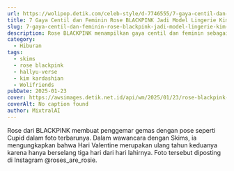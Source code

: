 ```yaml
---
url: https://wolipop.detik.com/celeb-style/d-7746555/7-gaya-centil-dan-feminin-rose-blackpink-jadi-model-lingerie-kim-kardashian?mtype=mpc.ctr.A-boxccxmpcxmp-modelA
title: 7 Gaya Centil dan Feminin Rose BLACKPINK Jadi Model Lingerie Kim Kardashian
slug: 7-gaya-centil-dan-feminin-rose-blackpink-jadi-model-lingerie-kim-kardashian
description: Rose BLACKPINK menampilkan gaya centil dan feminin sebagai model lingerie dan loungewear Skims, milik Kim Kardashian. Intip potret Rose yang bikin pangling.
category:
  - Hiburan
tags:
  - skims
  - rose blackpink
  - hallyu-verse
  - kim kardashian
  - Wolifriends
pubDate: 2025-01-23
cover: https://awsimages.detik.net.id/api/wm/2025/01/23/rose-blackpink-jadi-model-skims-1_169.jpeg?wid=54&w=650&v=1&t=jpeg
coverAlt: No caption found
author: MixtralAI
---
```

Rose dari BLACKPINK membuat penggemar gemas dengan pose seperti Cupid dalam foto terbarunya. Dalam wawancara dengan Skims, ia mengungkapkan bahwa Hari Valentine merupakan ulang tahun keduanya karena hanya berselang tiga hari dari hari lahirnya. Foto tersebut diposting di Instagram @roses_are_rosie.
